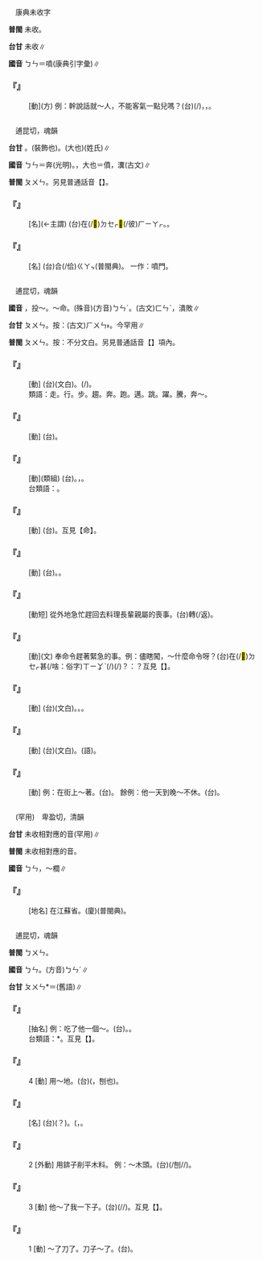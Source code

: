 
=={{ruby|<mark>&#xffcb1;</mark>|ㄅㄣ}}==

　康典未收字

'''普閩''' 未收。

'''台甘''' 未收∥

'''國音''' <rt>ㄅㄣ</rt>＝噴(康典引字彙)∥

    

==='''『{{ruby|<mark>&#xffcb1;</mark>|ㄅㄣ}}』'''===
: [動](方) 例：幹{{ruby|嗎|ㄇㄚˊ}}說話就～人，不能客氣一點兒嗎？(台){{ruby|出|ㄘㄨㆵ}}{{ruby|嘴|ㄘㄨㄧ˪}}{{ruby|著|ㄉㄧㄜㆷ}}(/{{ruby|都|ㄉㄜ˫}}){{ruby|<mark>&#xffa49;</mark>|ㆠㆤㆷ}}{{ruby|/|ㆠㄨㆤㆷ}}{{ruby|忿|ㄆㆭㆷ}}{{ruby|人|ㄌㄤˊ}}{{ruby|→|ㄌㄤ˪}}，{{ruby|噴|ㄆㆭˋ}}{{ruby|噴|ㄆㆭˋ}}{{ruby|叫|ㄍㄧㄜ˪}}，{{ruby|敢|ㄍㆰˋ}}{{ruby|<mark>&#xffa45;</mark>|ㆠㆤ˫}}{{ruby|/|ㆠㄨㆤ˫}}{{ruby|用|ㄧㄥ˫}}{{ruby|/|ㄧㄥ˪}}{{ruby|得|ㄉㄧㆤㆶ}}{{ruby|/|ㄉㄧㆵ}}{{ruby|較|ㄎㄚㆷ}}{{ruby|細|ㄙㄨㆤ˪}}{{ruby|/|ㄙㆤ˪}}{{ruby|膩|ㆢㄧ˫}}{{ruby|/|ㄌㄧ˫}}{{ruby|咧|ㄌㆤ˪}}。
    

=={{ruby|賁|ㄅㄣ}}==

　逋昆切，魂韻

'''台甘''' {{ruby|(文)|ㄆㄨㄣ}}。{{ruby|(文)|ㄅㄧ˪}}(裝飾也)。{{ruby|(文)|ㄏㄨㄣˊ}}(大也){{ruby|。|ㄏㄨㄧ˪}}(姓氏)∥

'''國音''' <rt>ㄅㄣ</rt>＝奔{{ruby|。|ㄅㄧˋ}}(光明)。{{ruby|(文)|ㄈㄣˊ}}，大也{{ruby|。|ㄈㄣˋ}}＝僨，瀵(古文)∥

'''普閩''' <rt>ㄆㄨㄣ</rt>。另見普通話音【{{ruby|賁|ㄅㄧˋ}}】。

    

==='''『{{ruby|虎|ㄏㄨˇ}}{{ruby|賁|ㄅㄣ}}』'''===
: [名](←主謂) (台){{ruby|像|ㄑㄧㆧ˫}}{{ruby|/|ㄑㄧㆫ˫}}{{ruby|虎|ㄏㆦˋ}}在(/<mark>&#xf9549;</mark>)<rt>ㄉㆤㆷ</rt>{{ruby|跑|ㄆㄠˋ}}<mark>&#xf9075;</mark>(/彼)<rt>ㄏㄧㄚㆷ</rt>{{ruby|恁|ㄌㄧㄣ˪}}{{ruby|勇|ㄧㆲˋ}}{{ruby|猛|ㆠㄧㄥˋ}}。{{ruby|轉|ㄗㄨㄢˋ}}{{ruby|指|ㄐㄧˋ}}{{ruby|稱|ㄑㄧㄥ}}{{ruby|勇|ㄧㆲˋ}}{{ruby|士|ㄙㄨ˫}}{{ruby|叫|ㄍㄧㄜ˪}}{{ruby|做|ㄗㄨㆤ˪}}{{ruby|/|ㄗㄜ˪}}{{ruby|虎|ㄏㆦˋ}}{{ruby|賁|ㄆㄨㄣ}}。
    

==='''『{{ruby|賁|ㄅㄣ}}{{ruby|門|ㄇㄣˊ}}』'''===
: [名] (台){{ruby|胃|ㄨㄧ˫}}合(/佮)<rt>ㄍㄚㆴ</rt>{{ruby|食|ㄒㄧㆵ ͘}}{{ruby|道|ㄉㄜ˫}}{{ruby|相|ㄒㄧㄜ}}{{ruby|/|ㄙㆩ}}{{ruby|接|ㄐㄧㄚㆴ}}{{ruby|丌|ㆤ}}{{ruby|所|ㄙㆦˋ}}{{ruby|在|ㄗㄞ˫}}(普閩典)。 一作：噴門。
    

=={{ruby|奔|ㄅㄣ}}==

　逋昆切，魂韻

'''國音''' {{ruby|(文)|ㄅㄣ}}{{ruby|。|ㄅㄣˋ}}，投～。～命。(殊音)(方音)<rt>ㄅㄣˊ</rt>。(古文)<rt>ㄈㄣˋ</rt>，潰敗∥

'''台甘''' <rt>ㄆㄨㄣ</rt>。按：(古文)<rt>ㄏㄨㄣ˫</rt>{{ruby|/|ㄏㄨㄣˋ}}{{ruby|。|ㄅㄨㄣ˫}}。今罕用∥

'''普閩''' <rt>ㄆㄨㄣ</rt>{{ruby|/|ㄅㄨㄣ}}。按：不分文白。另見普通話音【{{ruby|奔|ㄅㄣˋ}}】項內。

    

==='''『{{ruby|私|ㄙ}}{{ruby|奔|ㄅㄣ}}』'''===
: [動] (台){{ruby|私|ㄙㄨ}}{{ruby|奔|ㄆㄨㄣ}}(文白)。{{ruby|女|ㄌㄧˋ}}{{ruby|/|ㄌㄨˋ}}{{ruby|子|ㄗㄨˋ}}(/{{ruby|查|ㄗㄚ}}{{ruby|某|ㆠㆦˋ}}{{ruby|<mark>&#xffb51;</mark>|ㆣㄧㄣˋ}}{{ruby|仔|ㄗ}}){{ruby|逮|ㄉㆤ˪}}{{ruby|/|ㄉㄨㆤ˪}}{{ruby|人|ㄌㄤˊ}}{{ruby|走|ㄗㄠˋ}}。
:類語：走。行。步。趨。奔。跑。邁。跳。躍。騰，奔～。
:
    

==='''『{{ruby|出|ㄔㄨ}}{{ruby|奔|ㄅㄣ}}』'''===
: [動] (台){{ruby|逃|ㄉㄜˊ}}{{ruby|走|ㄗㄠˋ}}。
    

==='''『{{ruby|奔|ㄅㄣ}}{{ruby|走|ㄗㄡˇ}}』'''===
: [動](類組) (台){{ruby|奔|ㄆㄨㄣ}}{{ruby|走|ㄗㄠˋ}}。{{ruby|四|ㄒㄧ˪}}{{ruby|界|ㄍㆤ˪}}{{ruby|/|ㄍㄨㆤ˪}}{{ruby|奔|ㄆㄨㄣ}}{{ruby|走|ㄗㄠˋ}}，{{ruby|想|ㄒㄧㆫ˫}}{{ruby|/|ㄒㄧㆧ˫}}{{ruby|<mark>&#xffa49;</mark>|ㆠㆤㆷ}}{{ruby|/|ㆠㄨㆤㆷ}}{{ruby|替|ㄊㄨㆤ˪}}{{ruby|/|ㄊㆤ˪}}{{ruby|朋|ㄅㄧㄥˊ}}{{ruby|友|ㄧㄨˋ}}{{ruby|解|ㄍㄞˋ}}{{ruby|決|ㄍㄨㄚㆵ}}{{ruby|一|ㄐㄧㆵ ͘}}{{ruby|項|ㄏㄤ˫}}{{ruby|困|ㄎㄨㄣ˪}}{{ruby|難|ㄌㄢˊ}}。
:台類語：{{ruby|活|ㄏㄨㄚㆵ ͘}}{{ruby|動|ㄉㆲ˫}}。
:
    

==='''『{{ruby|奔|ㄅㄣ}}{{ruby|命|ㄇㄧㄥˋ}}』'''===
: [動] (台){{ruby|為|ㄨㄧ˫}}{{ruby|著|ㄉㄧㄜㆷ ͘}}{{ruby|<mark>&#xffa49;</mark>|ㆠㆤㆷ}}{{ruby|/|ㆠㄨㆤㆷ}}{{ruby|完|ㄨㄢˊ}}{{ruby|成|ㄒㄧㄥˊ}}{{ruby|一|ㄐㄧㆵ ͘}}{{ruby|項|ㄏㄤ˫}}{{ruby|責|ㄐㄧㆤㆶ}}{{ruby|任|ㄌㄧㆬ˫}}{{ruby|四|ㄒㄧ˪}}{{ruby|界|ㄍㆤ˪}}{{ruby|/|ㄍㄨㆤ˪}}{{ruby|奔|ㄆㄨㄣ}}{{ruby|走|ㄗㄠˋ}}{{ruby|拚|ㄅㄧㆩ˪}}{{ruby|命|ㄇㄧㄚ˫}}{{ruby|做|ㄗㄨㆤ˪}}{{ruby|/|ㄗㄜ˪}}{{ruby|無|ㆠㄜˊ}}{{ruby|歇|ㄏㄧㄜㆷ}}{{ruby|困|ㄎㄨㄣ˪}}。互見【{{ruby|奔|ㄅㄣˋ}}命】。
    

==='''『{{ruby|狂|ㄎㄨㄤˊ}}{{ruby|奔|ㄅㄣ}}』'''===
: [動] (台){{ruby|起|ㄎㄧ˪}}{{ruby|<mark>&#xffb71;</mark>|ㄒㄧㄠˋ}}{{ruby|走|ㄗㄠˋ}}。{{ruby|亂|ㄌㄨㄢ˫}}{{ruby|亂|ㄌㄨㄢ˫}}{{ruby|蹤|ㄗㆲˊ}}。
    

==='''『{{ruby|奔|ㄅㄣ}}{{ruby|喪|ㄙㄤ}}』'''===
: [動短] 從外地急忙趕回去料理長輩親屬的喪事。(台){{ruby|趕|ㄍㄨㆩˋ}}轉(/返){{ruby|·|ㄉㆭˋ}}{{ruby|去|ㄎㄧ˪}}{{ruby|鄉|ㄏㄧㆲ}}{{ruby|/|ㄏㄧㆫ}}{{ruby|里|ㄌㄧˋ}}{{ruby|辦|ㄅㄢ˫}}{{ruby|喪|ㄙㆲ}}{{ruby|事|ㄙㄨ˫}}。
    

==='''『{{ruby|奔|ㄅㄣ}}』'''===
: [動](文) 奉命令趕著緊急的事。例：儘瞎闖，～什麼命令呀？(台){{ruby|汝|ㄌㄧˋ}}{{ruby|烏|ㆦ}}{{ruby|白|ㄅㆤㆷ ͘}}{{ruby|蹤|ㄗㆲˊ}}{{ruby|是|ㄒㄧ˫}}在(/<mark>&#xf9549;</mark>)<rt>ㄉㆤㆷ</rt>{{ruby|為|ㄨㄧ˫}}{{ruby|著|ㄉㄧㄜㆷ}}甚(/啥：俗字)<rt>ㄒㄧㆩˋ</rt>{{ruby|物|ㄇㄧㆷ ͘}}{{ruby|/|ㄇㆭㆷ ͘}}{{ruby|載|ㄉㄞ˫}}(/{{ruby|戴|ㄉㄞ˪}}){{ruby|事|ㄐㄧ˪}}(/{{ruby|事|ㄉㄞ˫}}{{ruby|情|ㄐㄧ˪}}){{ruby|咧|ㄌㆤ˪}}？{{ruby|亦|ㄧㄚㆷ ͘}}{{ruby|像|ㄑㄧㆧ˫}}{{ruby|/|ㄑㄧㆫ˫}}{{ruby|講|ㄍㆲˋ}}：{{ruby|汝|ㄌㄧˋ}}{{ruby|<mark>&#xffa49;</mark>|ㆠㆤㆷ}}{{ruby|/|ㆠㄨㆤㆷ}}{{ruby|衝|ㄐㄧㄥ}}{{ruby|去|ㄎㄧ˪}}{{ruby|底|ㄉㄜˋ}}{{ruby|位|ㄨㄧ˫}}{{ruby|死|ㄒㄧˋ}}？互見【{{ruby|奔|ㄅㄣˋ}}{{ruby|命|ㄇㄧㄥˋ}}】。
    

==='''『{{ruby|奔|ㄅㄣ}}{{ruby|波|ㄆㄛ}}』'''===
: [動] (台){{ruby|奔|ㄆㄨㄣ}}{{ruby|波|ㄆㄜ}}(文白)。{{ruby|奔|ㄆㄨㄣ}}{{ruby|走|ㄗㄠˋ}}{{ruby|勞|ㄌㄜˊ}}{{ruby|苦|ㄎㆦˋ}}。{{ruby|走|ㄗㄠˋ}}{{ruby|蹤|ㄗㆲˊ}}。
    

==='''『{{ruby|奔|ㄅㄣ}}{{ruby|跑|ㄆㄠˇ}}』'''===
: [動] (台){{ruby|奔|ㄆㄨㄣ}}{{ruby|跑|ㄆㄠˋ}}(文白)。{{ruby|奔|ㄆㄨㄣ}}{{ruby|走|ㄗㄠˋ}}(語)。
    

==='''『{{ruby|奔|ㄅㄣ}}{{ruby|忙|ㄇㄤˊ}}』'''===
: [動] 例：在街上～著。(台){{ruby|站|ㄉㄧㆰ˪}}{{ruby|/|ㄉㆰ˪}}{{ruby|街|ㄍㄨㆤ}}{{ruby|/|ㄍㆤ}}{{ruby|面|ㆠㄧㄢ˫}}{{ruby|走|ㄗㄠˋ}}{{ruby|蹤|ㄗㆲˊ}}{{ruby|無|ㆠㄜˊ}}{{ruby|閑|ㄧㄥˊ}}。 餘例：他一天到晚～不休。(台){{ruby|一|ㄐㄧㆵ ͘}}{{ruby|日|ㆢㄧㆵ ͘}}{{ruby|/|ㄌㄧㆵ ͘}}{{ruby|無|ㆠㄜˊ}}{{ruby|閑|ㄧㄥˊ}}{{ruby|到|ㄍㄚ˪}}{{ruby|暗|ㆰ˪}}。
    

=={{ruby|栟|ㄅㄣ}}==

　(罕用)　卑盈切，清韻

'''台甘''' 未收相對應的音{{ruby|。|ㄅㄧㄥ}}(罕用)∥

'''普閩''' 未收相對應的音{{ruby|。|ㄅㄧㄥ}}。

'''國音''' <rt>ㄅㄣ</rt>{{ruby|。|ㄅㄧㄥ}}，～櫚∥

    

==='''『{{ruby|栟|ㄅㄣ}}{{ruby|茶|ㄔㄚˊ}}』'''===
: [地名] 在江蘇省。(廈){{ruby|栟|ㄅㄧㄥ}}{{ruby|茶|ㄉㆤˊ}}(普閩典)。
    

=={{ruby|錛|ㄅㄣ}}==

　逋昆切，魂韻

'''普閩''' <rt>ㄅㄨㄣ</rt>。

'''國音''' <rt>ㄅㄣ</rt>。(方音)<rt>ㄅㄣˊ</rt>∥

'''台甘''' <rt>ㄆㄨㄣ</rt>{{ruby|。|ㄆㆭ}}*＝{{ruby|鐇|ㄆㆭ}}(舊語)∥

    

==='''『{{ruby|錛|ㄅㄣ}}{{ruby|兒|ㄦ}}』'''===
: [抽名] 例：吃了他一個～。(台){{ruby|去|ㄎㄧ˪}}{{ruby|付|ㄏㆦ˫}}{{ruby|伊|ㄧ}}{{ruby|挽|ㄇㄞˋ}}{{ruby|採|ㄘㆮˋ}}{{ruby|一|ㄐㄧㆵ ͘}}{{ruby|下|·ㆤ˫}}。{{ruby|伊|ㄧ}}{{ruby|無|ㆠㄜˊ}}{{ruby|<mark>&#xffa49;</mark>|ㆠㆤㆷ}}{{ruby|/|ㆠㄨㆤㆷ}}{{ruby|插|ㄘㄚㆴ}}{{ruby|我|·ㆣㄨㄚˋ}}。
:台類語：{{ruby|忿|ㄆㆭ}}*。互見【{{ruby|錛|ㄅㄣˊ}}{{ruby|兒|ㄦ}}】。
:
    

==='''『{{ruby|錛|ㄅㄣ}}』'''===
:4  [動] 用{{ruby|鎬|ㄍㄠˇ}}～地。(台){{ruby|用|ㄧㄥ˫}}{{ruby|/|ㄧㆲ˫}}{{ruby|鋤|ㄉㄧˊ}}{{ruby|頭|ㄊㄠˊ}}{{ruby|掘|ㄍㄨㆵ ͘}}{{ruby|仔|ㄗ}}{{ruby|掘|ㄍㄨㆵ ͘}}({{ruby|<mark>&#xffbc5;</mark>|ㄎㄠ}}，刨也){{ruby|塗|ㄊㆦˊ}}。
    

==='''『{{ruby|錛|ㄅㄣ}}{{ruby|子|·ㄗˇ}}』'''===
: [名] (台){{ruby|鐇|ㄆㆭ}}{{ruby|仔|ㄗ}}(？)。({{ruby|槌|ㄊㄨㄧˊ}}{{ruby|仔|ㄗ}}{{ruby|形|ㄏㄧㄥˊ}}{{ruby|長|ㄉㆭˊ}}{{ruby|柄|ㄅㆪ˪}}{{ruby|/|ㄅㆥ˪}}{{ruby|鬥|ㄉㄠ˪}}{{ruby|橫|ㄏㄨㆪˊ}}{{ruby|/|ㄏㄨㆮˊ}}{{ruby|形|ㄏㄧㄥˊ}}{{ruby|刀|ㄉㄜ}}{{ruby|肉|ㆠㄚㆷ}}，{{ruby|用|ㄧㄥ˫}}{{ruby|/|ㄧㆲ˫}}{{ruby|做|ㄗㄨㆤ˪}}{{ruby|/|ㄗㄜ˪}}{{ruby|<mark>&#xffbc5;</mark>|ㄎㄠ}}{{ruby|削|ㄒㄧㄚㆷ}}{{ruby|丌|ㆤ}}{{ruby|一|ㄐㄧㆵ ͘}}{{ruby|種|ㄐㄧㆲˋ}}{{ruby|斧|ㄅㆦˋ}}{{ruby|頭|ㄊㄠˊ}}。
    

==='''『{{ruby|錛|ㄅㄣ}}』'''===
:2  [外動] 用錛子削平木料。 例：～木頭。(台){{ruby|用|ㄧㆲ˫}}{{ruby|/|ㄧㄥ˪}}{{ruby|鐇|ㄆㆭ}}{{ruby|仔|ㄗ}}{{ruby|敲|ㄎㄠ}}(/刨/{{ruby|<mark>&#xffbc5;</mark>|ㄎㄠ}}/{{ruby|削|ㄒㄧㄚㆷ}}){{ruby|柴|ㄘㄚˊ}}。
    

==='''『{{ruby|錛|ㄅㄣ}}』'''===
:3  [動] 他～了我一下子。(台){{ruby|伊|ㄧ}}{{ruby|齧|ㆣㄧㄚㆵ}}(/{{ruby|螫|ㄒㄧㆤㆶ}}/{{ruby|削|ㄒㄧㄚㆵ}}){{ruby|我|ㆣㄨㄚˋ}}。互見【{{ruby|錛|ㄅㄣ}}{{ruby|兒|ㄦ}}】。
    

==='''『{{ruby|錛|ㄅㄣ}}』'''===
:1  [動] ～了刀了。刀子～了。(台){{ruby|刀|ㄉㄜ}}{{ruby|肉|ㆠㄚㆷ}}{{ruby|缺|ㄎㄧㆷ}}{{ruby|去|ㄎㄧ˪}}。
    
